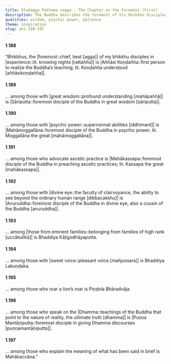 ```yaml
---
title: Etadagga Paṭhama vagga - The Chapter on the Foremost (First)
description: The Buddha describes the foremost of his bhikkhu disciples in various categories.
qualities: wisdom, psychic power, patience
theme: inspiration
slug: an1.188-197
---
```


#### 1.188

“Bhikkhus, the |foremost::chief, best [agga]| of my bhikkhu disciples in |experience::lit. knowing nights [rattaññū]| is |Aññāsi Koṇḍañña::first person to realize the Buddha’s teaching; lit. Koṇḍañña understood [aññāsikoṇḍañña]|.

#### 1.189

... among those with |great wisdom::profound understanding [mahāpaññā]| is |Sāriputta::foremost disciple of the Buddha in great wisdom [sāriputta]|.

#### 1.190

... among those with |psychic power::supernormal abilities [iddhimant]| is |Mahāmoggallāna::foremost disciple of the Buddha in psychic power; lit. Moggallāna the great [mahāmoggallāna]|.

#### 1.191

... among those who advocate ascetic practice is |Mahākassapa::foremost disciple of the Buddha in preaching ascetic practices; lit. Kassapa the great [mahākassapa]|.

#### 1.192

... among those with |divine eye::the faculty of clairvoyance, the ability to see beyond the ordinary human range [dibbacakkhu]| is |Anuruddha::foremost disciple of the Buddha in divine eye; also a cousin of the Buddha [anuruddha]|.

#### 1.193

... among |those from eminent families::belonging from families of high rank [uccākulikā]| is Bhaddiya Kāḷigodhāyaputta.

#### 1.194

... among those with |sweet voice::pleasant voice [mañjussara]| is Bhaddiya Lakuṇḍaka.

#### 1.195

... among those who roar a lion’s roar is Piṇḍola Bhāradvāja.

#### 1.196

... among those who speak on the |Dhamma::teachings of the Buddha that point to the nature of reality, the ultimate truth [dhamma]| is |Puṇṇa Mantāṇiputta::foremost disciple in giving Dhamma discourses [puṇṇamantāṇiputta]|.

#### 1.197

... among those who explain the meaning of what has been said in brief is Mahākaccāna.”